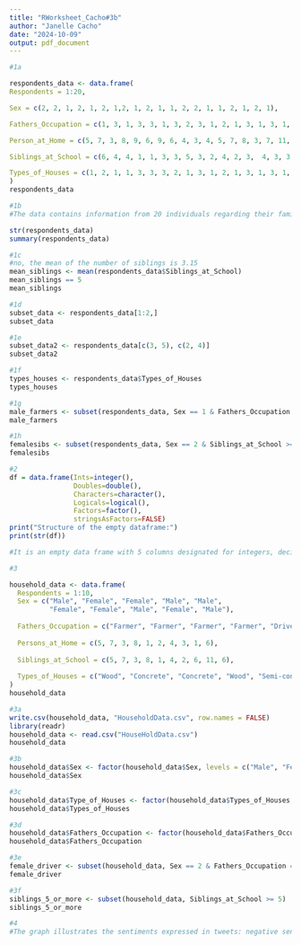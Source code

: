 ```yaml
---
title: "RWorksheet_Cacho#3b"
author: "Janelle Cacho"
date: "2024-10-09"
output: pdf_document
---
```


```r
#1a

respondents_data <- data.frame(
Respondents = 1:20,

Sex = c(2, 2, 1, 2, 1, 2, 1,2, 1, 2, 1, 1, 2, 2, 1, 1, 2, 1, 2, 1),

Fathers_Occupation = c(1, 3, 1, 3, 3, 1, 3, 2, 3, 1, 2, 1, 3, 1, 3, 1, 3, 1, 3, 1),

Person_at_Home = c(5, 7, 3, 8, 9, 6, 9, 6, 4, 3, 4, 5, 7, 8, 3, 7, 11, 7, 6, 6),

Siblings_at_School = c(6, 4, 4, 1, 1, 3, 3, 5, 3, 2, 4, 2, 3,  4, 3, 3, 5, 3, 2, 2),

Types_of_Houses = c(1, 2, 1, 1, 3, 3, 3, 2, 1, 3, 1, 2, 1, 3, 1, 3, 1, 3, 2, 2)
)
respondents_data

#1b
#The data contains information from 20 individuals regarding their families and residences. The majority of respondents are female, and their fathers are employed as farmers, drivers, or in various other occupations, with many falling into the "other" category. The number of residents in each household varies from 3 to 11, and most respondents report having 2 to 5 siblings currently in school. Their homes are primarily constructed of wood, semi-concrete, or concrete, with most living in concrete or semi-concrete structures. Overall, the data provides a clear overview of family size, housing types, and the occupations of their fathers.

str(respondents_data)
summary(respondents_data)

#1c
#no, the mean of the number of siblings is 3.15
mean_siblings <- mean(respondents_data$Siblings_at_School)
mean_siblings == 5
mean_siblings

#1d
subset_data <- respondents_data[1:2,]
subset_data

#1e
subset_data2 <- respondents_data[c(3, 5), c(2, 4)]
subset_data2

#1f
types_houses <- respondents_data$Types_of_Houses
types_houses

#1g
male_farmers <- subset(respondents_data, Sex == 1 & Fathers_Occupation == 1)
male_farmers

#1h
femalesibs <- subset(respondents_data, Sex == 2 & Siblings_at_School >= 5)
femalesibs
```
```r
#2
df = data.frame(Ints=integer(), 
                Doubles=double(), 
                Characters=character(), 
                Logicals=logical(), 
                Factors=factor(), 
                stringsAsFactors=FALSE)
print("Structure of the empty dataframe:")
print(str(df))

#It is an empty data frame with 5 columns designated for integers, decimals, text, and boolean values (true or false). It currently has no rows or data, and the category column does not have any defined options. This serves merely as the structure of a data frame without any actual data included.
```


```r
#3

household_data <- data.frame(
  Respondents = 1:10,
  Sex = c("Male", "Female", "Female", "Male", "Male", 
          "Female", "Female", "Male", "Female", "Male"),
  
  Fathers_Occupation = c("Farmer", "Farmer", "Farmer", "Farmer", "Driver", "Driver", "Driver", "Driver", "Others", "Others"),
  
  Persons_at_Home = c(5, 7, 3, 8, 1, 2, 4, 3, 1, 6),
  
  Siblings_at_School = c(5, 7, 3, 8, 1, 4, 2, 6, 11, 6),
  
  Types_of_Houses = c("Wood", "Concrete", "Concrete", "Wood", "Semi-concrete", "Semi-concrete", "Concrete", "Wood", "Semi-concrete", "Concrete")
)
household_data

#3a
write.csv(household_data, "HouseholdData.csv", row.names = FALSE)
library(readr)
household_data <- read.csv("HouseHoldData.csv")
household_data

#3b
household_data$Sex <- factor(household_data$Sex, levels = c("Male", "Female"), labels = c(1,2))
household_data$Sex

#3c
household_data$Type_of_Houses <- factor(household_data$Types_of_Houses, levels = c("Wood", "Concrete", "Semi-concrete"), labels = c(1, 2, 3))
household_data$Types_of_Houses

#3d
household_data$Fathers_Occupation <- factor(household_data$Fathers_Occupation, levels = c(1, 2, 3), labels = c("Farmer", "Driver", "Others"))
household_data$Fathers_Occupation

#3e
female_driver <- subset(household_data, Sex == 2 & Fathers_Occupation == "Driver")
female_driver

#3f
siblings_5_or_more <- subset(household_data, Siblings_at_School >= 5)
siblings_5_or_more
```

```r
#4
#The graph illustrates the sentiments expressed in tweets: negative sentiments are represented in red, neutral in orange, and positive in blue. On certain days, such as July 15 and 21, there were a significant number of negative tweets, while other days showed a prevalence of positive or neutral sentiments. This indicates that people’s opinions were varied and shifted in response to events occurring that week, reflecting their tweets.
```

